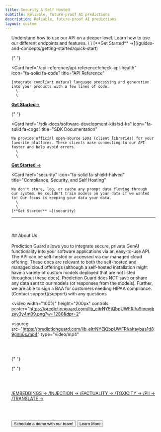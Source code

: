 ```yaml
---
title: Security & Self Hosted
subtitle: Reliable, future-proof AI predictions
description: Reliable, future-proof AI predictions
layout: custom
---
```


<div style="margin: 0 20px;">
<div></div>

<Cards>
  <Card
    href="/guides-and-concepts/getting-started/quick-start"
    icon="fa-solid fa-book"
    title="Guides and Concepts"
  >
    Understand how to use our API on a deeper level. Learn how to use our different endpoints and features.
      \
      \
    [**Get Started** →](/guides-and-concepts/getting-started/quick-start)
  </Card>

{" "}

<Card
  href="/api-reference/api-reference/check-api-health"
  icon="fa-solid fa-code"
  title="API Reference"
>
    Integrate compliant natural language processing and generation into your products with a few lines of code.
      \
      \
[**Get
Started**→](/api-reference/api-reference/check-api-health)

</Card>

{" "}

<Card
  href="/sdk-docs/software-development-kits/sd-ks"
  icon="fa-solid fa-cogs"
  title="SDK Documentation"
>
    We provide official open-source SDKs (client libraries) for your favorite platforms. These clients make connecting to our API faster and help avoid errors.
      \
      \
[**Get Started**
→](/sdk-docs/software-development-kits/sd-ks)

</Card>

  <Card
    href="security"
    icon="fa-solid fa-shield-halved" 
    title="Compliance, Security, and Self Hosting"
  >
    We don't store, log, or cache any prompt data flowing through our system. We couldn't train models on your data if we wanted to! Our focus is keeping your data your data.
      \
      \
    [**Get Started** →](security)
  </Card>
</Cards>

---

<br>

</br>
## About Us
<br>

</br>
Prediction Guard allows you to integrate secure, private GenAI functionality into your software applications via an easy-to-use API. The API can be self-hosted or accessed via our managed cloud offering. These docs are relevant to both the self-hosted and managed cloud offerings (although a self-hosted installation might have a variety of custom models deployed that are not listed throughout these docs).

<Tip>
  Prediction Guard does NOT save or share any data sent to our models (or
  responses from the models). Further, we are able to sign a BAA for customers
  needing HIPAA compliance. [Contact support](support) with any questions
</Tip>

<video
  width="100%"
  height="200px"
  controls
  poster="https://predictionguard.com/lib_eltrNYEjQbpUWFRI/u9ipmgbzyy3y4m09.png?w=1280&dpr=2"
>
  <source
    src="https://predictionguard.com/lib_eltrNYEjQbpUWFRI/ahaybas1d89gnu6s.mp4"
    type="video/mp4"
  ></source>
</video>

<br>

</br>

<Card title = " Our endpoints offer different ways to interact with our models and offer
  additional value on top of them. From PII protection to Toxicity checks we can help
  you utilize AI in a safe and compliant way.">

{" "}

{" "}

<br></br>

<div class="endpoints-links">
  <a href="/api-reference/api-reference/embeddings" class="endpoint-link">
    /EMBEDDINGS →
  </a>
  <a href="/api-reference/api-reference/injection" class="endpoint-link">
    /INJECTION →
  </a>
  <a href="/api-reference/api-reference/factuality" class="endpoint-link">
    /FACTUALITY →
  </a>
  <a href="/api-reference/api-reference/toxicity" class="endpoint-link">
    /TOXICITY →
  </a>
  <a
    href="/api-reference/api-reference/replace-personal-information"
    class="endpoint-link"
  >
    /PII →
  </a>
  <a href="/api-reference/api-reference/translate" class="endpoint-link">
    /TRANSLATE →
  </a>
</div>

</Card>

<br></br>

<ButtonGroup>
<Button href="https://predictionguard.com/get-started" intent="primary" rightIcon="arrow-right" large>
  Schedule a demo with our team!
</Button>

<Button href="https://predictionguard.com/get-started" minimal large>
  Learn More
</Button>
</ButtonGroup>
 </div>
